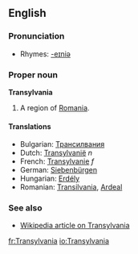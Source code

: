 ==English==

===Pronunciation===
*Rhymes: [[Rhymes:English:-eɪniə|-eɪniə]]

===Proper noun===
'''Transylvania'''

#A region of [[Romania]].

====Translations====
*Bulgarian: [[Трансилвания]]
*Dutch: [[Transylvanië]] ''n''
*French: [[Transylvanie]] ''f''
*German: [[Siebenbürgen]]
*Hungarian: [[Erdély]]
*Romanian: [[Transilvania]], [[Ardeal]]

===See also===
*[[w:Transylvania|Wikipedia article on Transylvania]]

[[fr:Transylvania]]
[[io:Transylvania]]